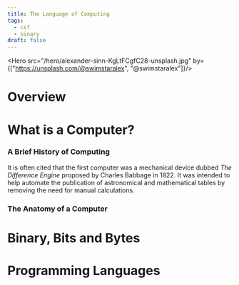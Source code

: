 ```yaml
---
title: The Language of Computing
tags:
  - csf
  - binary
draft: false
---
```



<Hero src="/hero/alexander-sinn-KgLtFCgfC28-unsplash.jpg" by={["https://unsplash.com/@swimstaralex", "@swimstaralex"]}/>


# Overview

# What is a Computer?

### A Brief History of Computing

It is often cited that the first computer was a mechanical device dubbed *The Difference Engine* proposed by Charles Babbage in 1822. It was intended to help automate the publication of astronomical and mathematical tables by removing the need for manual calculations.

### The Anatomy of a Computer

# Binary, Bits and Bytes

###

# Programming Languages




